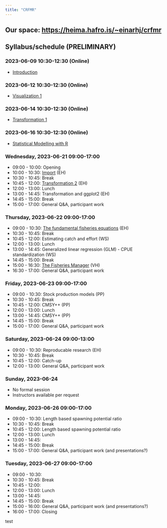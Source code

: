 ```yaml
---
title: "CRFMR"
---
```


## Our space: <https://heima.hafro.is/~einarhj/crfmr>

## Syllabus/schedule (PRELIMINARY)

### 2023-06-09 10:30-12:30 (Online)

-   [Introduction](intro.qmd)

### 2023-06-12 10:30-12:30 (Online)

-   [Visualization 1](visualization1.qmd)

### 2023-06-14 10:30-12:30 (Online)

-   [Transformation 1](transformation1.qmd)

### 2023-06-16 10:30-12:30 (Online)

-   [Statistical Modelling with R](statistics-with-r.qmd)

### Wednesday, 2023-06-21 09:00-17:00

-   09:00 - 10:00: Opening
-   10:00 - 10:30: [Import](import.qmd) (EH)
-   10:30 - 10:45: Break
-   10:45 - 12:00: [Transformation 2](transformation2.qmd) (EH)
-   12:00 - 13:00: Lunch
-   13:00 - 14:45: Transformation and ggplot2 (EH)
-   14:45 - 15:00: Break
-   15:00 - 17:00: General Q&A, participant work

### Thursday, 2023-06-22 09:00-17:00

-   09:00 - 10:30: [The fundamental fisheries equations](https://heima.hafro.is/~einarhj/CFB) (EH)
-   10:30 - 10:45: Break
-   10:45 - 12:00: Estimating catch and effort (WS)
-   12:00 - 13:00: Lunch
-   13:00 - 14:45: Generalized linear regression (GLM) - CPUE standardization (WS)
-   14:45 - 15:00: Break
-   15:00 - 16:30: [The Fisheries Manager](https://fishtech.is/) (VH)
-   16:30 - 17:00: General Q&A, participant work

### Friday, 2023-06-23 09:00-17:00

-   09:00 - 10:30: Stock production models (PP)
-   10:30 - 10:45: Break
-   10:45 - 12:00: CMSY++ (PP)
-   12:00 - 13:00: Lunch
-   13:00 - 14:45: CMSY++ (PP)
-   14:45 - 15:00: Break
-   15:00 - 17:00: General Q&A, participant work

### Saturday, 2023-06-24 09:00-13:00

-   09:00 - 10:30: Reproducable research (EH)
-   10:30 - 10:45: Break
-   10:45 - 12:00: Catch-up
-   12:00 - 13:00: General Q&A, participant work

### Sunday, 2023-06-24

-   No formal session
-   Instructors available per request

### Monday, 2023-06-26 09:00-17:00

-   09:00 - 10:30: Length based spawning potential ratio
-   10:30 - 10:45: Break
-   10:45 - 12:00: Length based spawning potential ratio
-   12:00 - 13:00: Lunch
-   13:00 - 14:45:
-   14:45 - 15:00: Break
-   15:00 - 17:00: General Q&A, participant work (and presentations?)

### Tuesday, 2023-06-27 09:00-17:00

-   09:00 - 10:30:
-   10:30 - 10:45: Break
-   10:45 - 12:00:
-   12:00 - 13:00: Lunch
-   13:00 - 14:45:
-   14:45 - 15:00: Break
-   15:00 - 16:00: General Q&A, participant work (and presentations?)
-   16:00 - 17:00: Closing

test
